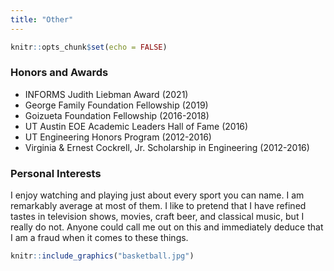 ```yaml
---
title: "Other"
---
```


```r
knitr::opts_chunk$set(echo = FALSE)
```

### Honors and Awards

- INFORMS Judith Liebman Award (2021) \
- George Family Foundation Fellowship (2019) \
- Goizueta Foundation Fellowship (2016-2018) \
- UT Austin EOE Academic Leaders Hall of Fame (2016) \
- UT Engineering Honors Program (2012-2016) \
- Virginia \& Ernest Cockrell, Jr. Scholarship in Engineering  (2012-2016)

### Personal Interests

I enjoy watching and playing just about every sport you can name. I am remarkably average at most of them. I like to pretend that I have refined tastes in television shows, movies, craft beer, and classical music, but I really do not. Anyone could call me out on this and immediately deduce that I am a fraud when it comes to these things.

```r
knitr::include_graphics("basketball.jpg")
```

